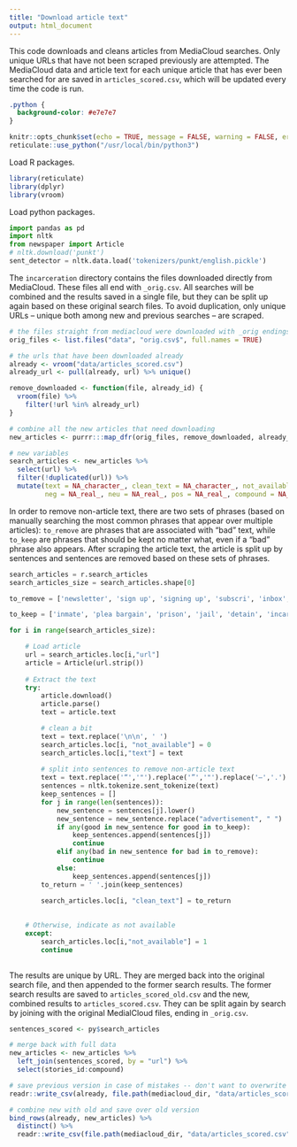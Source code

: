 ```yaml
---
title: "Download article text"
output: html_document
---
```


This code downloads and cleans articles from MediaCloud searches. Only unique URLs that have not been scraped previously are attempted. The MediaCloud data and article text for each unique article that has ever been searched for are saved in `articles_scored.csv`, which will be updated every time the code is run.

```css
.python {
  background-color: #e7e7e7
}
```

```r
knitr::opts_chunk$set(echo = TRUE, message = FALSE, warning = FALSE, error = TRUE, eval = TRUE)
reticulate::use_python("/usr/local/bin/python3")
```

Load R packages.
```r
library(reticulate)
library(dplyr)
library(vroom)
```

Load python packages.
```python
import pandas as pd
import nltk
from newspaper import Article
# nltk.download('punkt')
sent_detector = nltk.data.load('tokenizers/punkt/english.pickle')

```

The `incarceration` directory contains the files downloaded directly from MediaCloud. These files all end with `_orig.csv`. All searches will be combined and the results saved in a single file, but they can be split up again based on these original search files. To avoid duplication, only unique URLs  -- unique both among new and previous searches -- are scraped.

```r
# the files straight from mediacloud were downloaded with _orig endings on the file names
orig_files <- list.files("data", "orig.csv$", full.names = TRUE)

# the urls that have been downloaded already
already <- vroom("data/articles_scored.csv")
already_url <- pull(already, url) %>% unique()

remove_downloaded <- function(file, already_id) {
  vroom(file) %>%
    filter(!url %in% already_url)
}

# combine all the new articles that need downloading
new_articles <- purrr:::map_dfr(orig_files, remove_downloaded, already_url)

# new variables
search_articles <- new_articles %>%
  select(url) %>%
  filter(!duplicated(url)) %>%
  mutate(text = NA_character_, clean_text = NA_character_, not_available = NA_integer_,
         neg = NA_real_, neu = NA_real_, pos = NA_real_, compound = NA_real_)
```

In order to remove non-article text, there are two sets of phrases (based on manually searching the most common phrases that appear over multiple articles): `to_remove` are phrases that are associated with "bad" text, while `to_keep` are phrases that should be kept no matter what, even if a "bad" phrase also appears. After scraping the article text, the article is split up by sentences and sentences are removed based on these sets of phrases.
```python
search_articles = r.search_articles
search_articles_size = search_articles.shape[0]

to_remove = ['newsletter', 'sign up', 'signing up', 'subscri', 'inbox', 'our readers', 'reprint', 'articles', 'ajc', 'journalism', 'latest stories', 'homepage', 'javascript', 'copyright', 'follow us', 'privacy policy', 'email address', 'confirmation email', 'spam folder', 'news live', 'continuing coverage', 'are you a ', 'vtdigger', 'see offers.', 'latest headlines', 'android', 'tune in', 'publication', 'scroll ', 'editor ', 'contributed to this report', 'breitbart news', 'read more here', 'customized to your preferences', 'up to the minute news', 'consider making a one time or monthly donation', 'news and weather', '©', 'click here', 'latest posts', 'latest news', 'developing story', 'homepage', 'weather alerts', 'dear readers', 'credit card required', 'read more', 'articles for free', 'your contributions', 'rights reserved', 'reprinted without permission', 'original article', 'related articles', 'readers informed', 'service to our community', 'rewritten', 'log in', 'more stories on coronavirus here', 'responsible for all content', 'science coverage', 'established in 2002, we operate', 'relevant reporting', 'filed under', 'coverage on coronavirus', 'rewritten', 'keep reading', 'article is available', 'daily caller news', 'winds light', 'thunderstorm', 'associated press writers', 'we want to hear from you', 'what has changed about your daily life', 'what kinds of discussions are you having', 'wisconsinreport', 'wiscreport', 'is reporting each day', 'every little bit helps', 'a cute picture of a dog', 'comments comments', 'tips?', 'read the full story', 'prism is a nonprofit affiliate of daily kos', 'follow @','follow him on twitter', 'follow her on twitter', 'connect with noozhawk on facebook', 'follow noozhawk on twitter', 'is a reporter for', 'to see more, visit', 'contact us at editors@time.com.', 'with proper attribution', 'share them with lv', 'find out more at', 'latest information on coronavirus go to', 'originally published on', 'licensing opportunities', 'latest breaking news', 'write to josiah bates', 'provided this article', 'news organization that is funded in part by donations', 'news service is a collaboration', 'the editors']

to_keep = ['inmate', 'plea bargain', 'prison', 'jail', 'detain', 'incarc', 'request for comment', 'crimin']

for i in range(search_articles_size):

    # Load article    
    url = search_articles.loc[i,"url"] 
    article = Article(url.strip())
    
    # Extract the text
    try:
        article.download()
        article.parse()
        text = article.text

        # clean a bit
        text = text.replace('\n\n', ' ')
        search_articles.loc[i, "not_available"] = 0
        search_articles.loc[i,"text"] = text
        
        # split into sentences to remove non-article text
        text = text.replace('“','"').replace('”','"').replace('—','.') # some articles end with this, unfortunately
        sentences = nltk.tokenize.sent_tokenize(text)
        keep_sentences = []
        for j in range(len(sentences)):
            new_sentence = sentences[j].lower()
            new_sentence = new_sentence.replace("advertisement", " ")
            if any(good in new_sentence for good in to_keep):
                keep_sentences.append(sentences[j])
                continue
            elif any(bad in new_sentence for bad in to_remove):
                continue
            else:
                keep_sentences.append(sentences[j])
        to_return = ' '.join(keep_sentences)
        
        search_articles.loc[i, "clean_text"] = to_return

        
    # Otherwise, indicate as not available
    except:
        search_articles.loc[i,"not_available"] = 1
        continue 
        

```

The results are unique by URL. They are merged back into the original search file, and then appended to the former search results. The former search results are saved to `articles_scored_old.csv` and the new, combined results to `articles_scored.csv`. They can be split again by search by joining with the original MedialCloud files, ending in `_orig.csv`.
```r
sentences_scored <- py$search_articles

# merge back with full data
new_articles <- new_articles %>% 
  left_join(sentences_scored, by = "url") %>%
  select(stories_id:compound)

# save previous version in case of mistakes -- don't want to overwrite
readr::write_csv(already, file.path(mediacloud_dir, "data/articles_scored_old.csv"))

# combine new with old and save over old version
bind_rows(already, new_articles) %>%
  distinct() %>%
  readr::write_csv(file.path(mediacloud_dir, "data/articles_scored.csv"))
```

